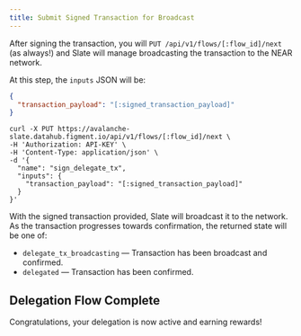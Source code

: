 ```yaml
---
title: Submit Signed Transaction for Broadcast
---
```


After signing the transaction, you will `PUT /api/v1/flows/[:flow_id]/next` (as always!) and Slate will manage broadcasting the transaction to the NEAR network.

At this step, the `inputs` JSON will be:

```json
{
  "transaction_payload": "[:signed_transaction_payload]"
}
```

```text
curl -X PUT https://avalanche-slate.datahub.figment.io/api/v1/flows/[:flow_id]/next \
-H 'Authorization: API-KEY' \
-H 'Content-Type: application/json' \
-d '{
  "name": "sign_delegate_tx",
  "inputs": {
    "transaction_payload": "[:signed_transaction_payload]"
  }
}'
```

With the signed transaction provided, Slate will broadcast it to the network. As the transaction progresses towards confirmation, the returned state will be one of:

- `delegate_tx_broadcasting` — Transaction has been broadcast and confirmed.
- `delegated` — Transaction has been confirmed.

## Delegation Flow Complete

Congratulations, your delegation is now active and earning rewards!
